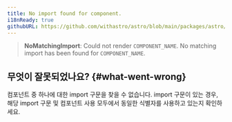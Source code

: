 ```yaml
---
title: No import found for component.
i18nReady: true
githubURL: https://github.com/withastro/astro/blob/main/packages/astro/src/core/errors/errors-data.ts
---
```


> **NoMatchingImport**: Could not render `COMPONENT_NAME`. No matching import has been found for `COMPONENT_NAME`.

## 무엇이 잘못되었나요? \{#what-went-wrong\}

컴포넌트 중 하나에 대한 import 구문을 찾을 수 없습니다. import 구문이 있는 경우, 해당 import 구문 및 컴포넌트 사용 모두에서 동일한 식별자를 사용하고 있는지 확인하세요.
